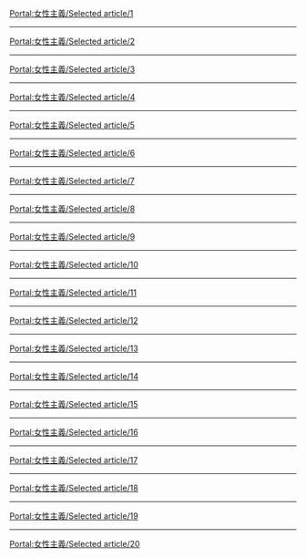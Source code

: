 {{Portal:女性主義/box-header|特色条目|Portal:女性主義/Selected_article|}}

[[Portal:女性主義/Selected_article/1|Portal:女性主義/Selected article/1]]
{{Portal:女性主義/Selected article/1}}
----
[[Portal:女性主義/Selected_article/2|Portal:女性主義/Selected article/2]]
{{Portal:女性主義/Selected article/2}}
----
[[Portal:女性主義/Selected_article/3|Portal:女性主義/Selected article/3]]
{{Portal:女性主義/Selected article/3}}
----
[[Portal:女性主義/Selected_article/4|Portal:女性主義/Selected article/4]]
{{Portal:女性主義/Selected article/4}}
----
[[Portal:女性主義/Selected_article/5|Portal:女性主義/Selected article/5]]
{{Portal:女性主義/Selected article/5}}
----
[[Portal:女性主義/Selected_article/6|Portal:女性主義/Selected article/6]]
{{Portal:女性主義/Selected article/6}}
----
[[Portal:女性主義/Selected_article/7|Portal:女性主義/Selected article/7]]
{{Portal:女性主義/Selected article/7}}
----
[[Portal:女性主義/Selected_article/8|Portal:女性主義/Selected article/8]]
{{Portal:女性主義/Selected article/8}}
----
[[Portal:女性主義/Selected_article/9|Portal:女性主義/Selected article/9]]
{{Portal:女性主義/Selected article/9}}
----
[[Portal:女性主義/Selected_article/10|Portal:女性主義/Selected article/10]]
{{Portal:女性主義/Selected article/10}}
----
[[Portal:女性主義/Selected_article/11|Portal:女性主義/Selected article/11]]
{{Portal:女性主義/Selected article/11}}
----
[[Portal:女性主義/Selected_article/12|Portal:女性主義/Selected article/12]]
{{Portal:女性主義/Selected article/12}}
----
[[Portal:女性主義/Selected_article/13|Portal:女性主義/Selected article/13]]
{{Portal:女性主義/Selected article/13}}
----
[[Portal:女性主義/Selected_article/14|Portal:女性主義/Selected article/14]]
{{Portal:女性主義/Selected article/14}}
----
[[Portal:女性主義/Selected_article/15|Portal:女性主義/Selected article/15]]
{{Portal:女性主義/Selected article/15}}
----
[[Portal:女性主義/Selected_article/16|Portal:女性主義/Selected article/16]]
{{Portal:女性主義/Selected article/16}}
----
[[Portal:女性主義/Selected_article/17|Portal:女性主義/Selected article/17]]
{{Portal:女性主義/Selected article/17}}
----
[[Portal:女性主義/Selected_article/18|Portal:女性主義/Selected article/18]]
{{Portal:女性主義/Selected article/18}}
----
[[Portal:女性主義/Selected_article/19|Portal:女性主義/Selected article/19]]
{{Portal:女性主義/Selected article/19}}
----
[[Portal:女性主義/Selected_article/20|Portal:女性主義/Selected article/20]]
{{Portal:女性主義/Selected article/20}}

{{Portal:女性主義/box-footer|}}

[[Category:女性主義主題|{{SUBPAGENAME}}]]